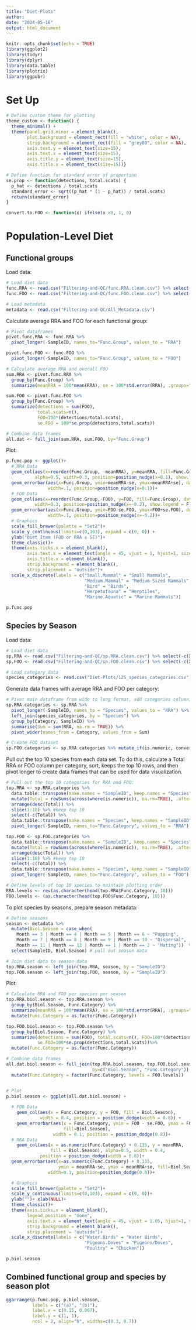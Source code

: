 ```yaml
---
title: "Diet-Plots"
author: 
date: "2024-05-16"
output: html_document
---
```


```r
knitr::opts_chunk$set(echo = TRUE)
library(ggplot2)
library(tidyr)
library(dplyr)
library(data.table)
library(plotrix)
library(ggpubr)
```

# Set Up

```r
# Define custom theme for plotting
theme_custom <- function() {
  theme_minimal() +
  theme(panel.grid.minor = element_blank(),
        plot.background = element_rect(fill = "white", color = NA),
        strip.background = element_rect(fill = "grey80", color = NA),
        axis.text.y = element_text(size=15),
        axis.text.x = element_text(size=15),
        axis.title.y = element_text(size=15),
        axis.title.x = element_text(size=15))}

# Define function for standard error of proportion
se.prop <- function(detections, total.scats) {
  p_hat <- detections / total.scats
  standard_error <- sqrt((p_hat * (1 - p_hat)) / total.scats)
  return(standard_error)
}

convert.to.FOO <- function(x) ifelse(x >0, 1, 0)
```

# Population-Level Diet

## Functional groups

Load data:

```r
# Load diet data
func.RRA <- read.csv("Filtering-and-QC/func.RRA.clean.csv") %>% select(-c(X))
func.FOO <- read.csv("Filtering-and-QC/func.FOO.clean.csv") %>% select(-c(X))

# Load metadata
metadata <- read.csv("Filtering-and-QC/All_Metadata.csv")
```

Calculate average RRA and FOO for each functional group:

```r
# Pivot dataframes
pivot.func.RRA <- func.RRA %>% 
  pivot_longer(-SampleID, names_to="Func.Group", values_to = "RRA")

pivot.func.FOO <- func.FOO %>% 
  pivot_longer(-SampleID, names_to="Func.Group", values_to = "FOO")

# Calculate average RRA and overall FOO
sum.RRA <- pivot.func.RRA %>%
  group_by(Func.Group) %>%
  summarize(meanRRA = 100*mean(RRA), se = 100*std.error(RRA), .groups="drop") 

sum.FOO <- pivot.func.FOO %>%
  group_by(Func.Group) %>%
  summarize(detections = sum(FOO), 
            total.scats=n(), 
            FOO=100*(detections/total.scats), 
            se.FOO = 100*se.prop(detections,total.scats))

# Combine data frames
all.dat <- full_join(sum.RRA, sum.FOO, by="Func.Group")
```

Plot:

```r
p.func.pop <- ggplot()+
  # RRA Data
  geom_col(aes(x=reorder(Func.Group, -meanRRA), y=meanRRA, fill=Func.Group), data=all.dat,
           alpha=0.5, width=0.3, position=position_nudge(x=0.1), show.legend = F)+
  geom_errorbar(aes(x=Func.Group, ymin=meanRRA-se, ymax=meanRRA+se), data=all.dat,
                width=.1, position=position_nudge(x=0.1))+
  # FOO Data
  geom_col(aes(x=reorder(Func.Group,-FOO), y=FOO, fill=Func.Group), data=all.dat, 
           width=0.3, position=position_nudge(x=-0.2), show.legend = F)+
  geom_errorbar(aes(x=Func.Group, ymin=FOO-se.FOO, ymax=FOO+se.FOO), data=all.dat,
                width=.1, position=position_nudge(x=-0.2))+
  # Graphics
  scale_fill_brewer(palette = "Set2")+
  scale_y_continuous(limits=c(0,103), expand = c(0, 0)) +
  ylab("Diet Item (FOO or RRA ± SE)")+
  theme_classic()+
  theme(axis.ticks.x = element_blank(),
        axis.text.x = element_text(angle = 45, vjust = 1, hjust=1, size=10),
        axis.title.x = element_blank(),
        strip.background = element_blank(),
        strip.placement = "outside")+
  scale_x_discrete(labels = c("Small.Mammal" = "Small Mammals",
                              "Medium.Mammal" = "Medium-Sized Mammals",
                              "Bird" = "Birds",
                              "Herpetofauna" = "Herptiles",
                              "Marine.Aquatic" = "Marine Mammals"))

p.func.pop
```

## Species by Season

Load data:

```r
# Load diet data
sp.RRA <- read.csv("Filtering-and-QC/sp.RRA.clean.csv") %>% select(-c(X))
sp.FOO <- read.csv("Filtering-and-QC/sp.FOO.clean.csv") %>% select(-c(X))

# Load category data
species_categories <- read.csv("Diet-Plots/12S_species_categories.csv")
```

Generate data frames with average RRA and FOO per category:

```r
# Pivot main dataframe from wide to long format, add categories column, summarize by category, and pivot back
sp.RRA.categories <- sp.RRA %>%
  pivot_longer(-SampleID, names_to = "Species", values_to = "RRA") %>% 
  left_join(species_categories, by = "Species") %>% 
  group_by(Category, SampleID) %>%
  summarise(Sum = sum(RRA, na.rm = TRUE)) %>%
  pivot_wider(names_from = Category, values_from = Sum)

# Create FOO dataset
sp.FOO.categories <- sp.RRA.categories %>% mutate_if(is.numeric, convert.to.FOO)
```

Pull out the top 10 species from each data set. To do this, calculate a Total RRA or FOO column per category, sort, keeps the top 10 rows, and then pivot longer to create data frames that can be used for data visualization.

```r
# Pull out the top 10 categories for RRA and FOO:
top.RRA <- sp.RRA.categories %>% 
  data.table::transpose(make.names = "SampleID", keep.names = "Species") %>% 
  mutate(Total = rowSums(across(where(is.numeric)), na.rm=TRUE), .after = "Species") %>% 
  arrange(desc(Total)) %>%
  slice(1:10) %>% #keep top 10
  select(-c(Total)) %>%
  data.table::transpose(make.names = "Species", keep.names = "SampleID") %>%
  pivot_longer(-SampleID, names_to="Func.Category", values_to = "RRA")

top.FOO <- sp.FOO.categories %>% 
  data.table::transpose(make.names = "SampleID", keep.names = "Species") %>% 
  mutate(Total = rowSums(across(where(is.numeric)), na.rm=TRUE), .after = "Species") %>% 
  arrange(desc(Total)) %>%
  slice(1:10) %>% #keep top 10
  select(-c(Total)) %>%
  data.table::transpose(make.names = "Species", keep.names = "SampleID") %>%
  pivot_longer(-SampleID, names_to="Func.Category", values_to = "FOO")

# Define levels of top 10 species to maintain plotting order
RRA.levels <- rev(as.character(head(top.RRA$Func.Category, 10)))
FOO.levels <- (as.character(head(top.FOO$Func.Category, 10)))
```

To plot species by seasons, prepare season metadata:

```r
# Define seasons
season <- metadata %>% 
  mutate(Biol.Season = case_when(
    Month == 3 | Month == 4 | Month == 5 | Month == 6 ~ "Pupping",
    Month == 7 | Month == 8 | Month == 9 | Month == 10 ~ "Dispersal",
    Month == 11 | Month == 12 | Month == 1 | Month == 2 ~ "Mating"))  %>% 
  select(SampleID, Biol.Season) # pull out season data

# Join diet data to season data
top.RRA.season <- left_join(top.RRA, season, by = "SampleID")
top.FOO.season <- left_join(top.FOO, season, by = "SampleID")
```

Plot:

```r
# Calculate RRA and FOO per species per season
top.RRA.biol.season <- top.RRA.season %>%
  group_by(Biol.Season, Func.Category) %>%
  summarize(meanRRA = 100*mean(RRA), se = 100*std.error(RRA), .groups="drop") %>% 
  mutate(Func.Category = as.factor(Func.Category))

top.FOO.biol.season <- top.FOO.season %>% 
  group_by(Biol.Season, Func.Category) %>%  
  summarize(detections = sum(FOO), total.scats=n(), FOO=100*(detections/total.scats),
            se.FOO=100*se.prop(detections,total.scats))%>% 
  mutate(Func.Category = as.factor(Func.Category))

# Combine data frames
all.dat.biol.season <- full_join(top.RRA.biol.season, top.FOO.biol.season,
                                 by=c("Biol.Season", "Func.Category")) %>% 
  mutate(Func.Category = factor(Func.Category, levels = FOO.levels))


# Plot
p.biol.season <- ggplot(all.dat.biol.season) +
  
  # FOO Data
    geom_col(aes(x = Func.Category, y = FOO, fill = Biol.Season), 
             width = 0.4, position = position_dodge(width = 0.8)) +
    geom_errorbar(aes(x = Func.Category, ymin = FOO - se.FOO, ymax = FOO + se.FOO, 
                      fill=Biol.Season), 
                  width = 0.1, position = position_dodge(0.8))+
  # RRA Data
    geom_col(aes(x = as.numeric(Func.Category) + 0.135, y = meanRRA, 
                 fill = Biol.Season), alpha=0.5, width = 0.4, 
             position = position_dodge(width = 0.8))+
  geom_errorbar(aes(x=as.numeric(Func.Category) + 0.135, 
                    ymin = meanRRA-se, ymax = meanRRA+se, fill=Biol.Season), 
                width=0.1, position=position_dodge(0.8))+

  # Graphics
  scale_fill_brewer(palette = "Set2")+
  scale_y_continuous(limits=c(0,103), expand = c(0, 0))+
  ylab("")+ xlab(NULL)+
  theme_classic()+
  theme(axis.ticks.x = element_blank(),
        legend.position = "none",
        axis.text.x = element_text(angle = 45, vjust = 1.05, hjust=1, size=10),
        strip.background = element_blank(),
        strip.placement = "outside")+
  scale_x_discrete(labels = c("Water.Birds" = "Water Birds", 
                              "Pigeons.Doves" = "Pigeons/Doves",
                              "Poultry" = "Chicken"))

p.biol.season
```

## Combined functional group and species by season plot

```r
ggarrange(p.func.pop, p.biol.season, 
          labels = c("(a)", "(b)"),
          label.x = c(0.15, 0.067),
          label.y = c(1, 1),
          ncol = 2, align="h", widths=c(0.3, 0.7))
```
